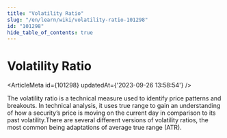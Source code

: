 ```yaml
---
title: "Volatility Ratio"
slug: "/en/learn/wiki/volatility-ratio-101298"
id: "101298"
hide_table_of_contents: true
---
```



# Volatility Ratio

<ArticleMeta id={101298} updatedAt={'2023-09-26 13:58:54'} />
<div className='border-solid border-b border-t-0 my-4 border-[var(--ifm-color-gray-300)]' />

The volatility ratio is a technical measure used to identify price patterns and breakouts. In technical analysis, it uses true range to gain an understanding of how a security’s price is moving on the current day in comparison to its past volatility.There are several different versions of volatility ratios, the most common being adaptations of average true range (ATR).

